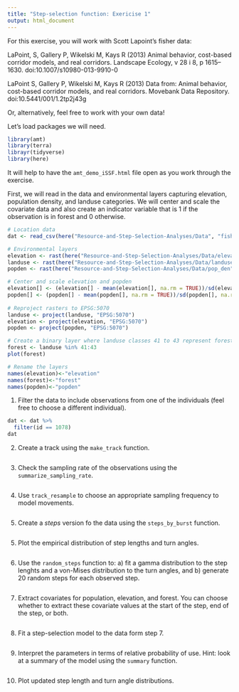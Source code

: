 ```yaml
---
title: "Step-selection function: Exericise 1"
output: html_document
---
```


For this exercise, you will work with Scott Lapoint's fisher data:

LaPoint, S, Gallery P, Wikelski M, Kays R (2013) Animal behavior, cost-based corridor models, and real corridors. Landscape Ecology, v 28 i 8, p 1615–1630. doi:10.1007/s10980-013-9910-0

LaPoint S, Gallery P, Wikelski M, Kays R (2013) Data from: Animal behavior, cost-based corridor models, and real corridors. Movebank Data Repository. doi:10.5441/001/1.2tp2j43g

Or, alternatively, feel free to work with your own data!

Let's load packages we will need.

```r
library(amt)
library(terra)
librayr(tidyverse)
library(here)
```

It will help to have the `amt_demo_iSSF.html` file open as you work through the 
exercise.

First, we will read in the data and environmental layers capturing elevation, 
population density, and landuse categories.  We will center and scale the 
covariate data and also create an indicator variable that is 1 if the 
observation is in forest and 0 otherwise.

```r
# Location data 
dat <- read_csv(here("Resource-and-Step-Selection-Analyses/Data", "fisher_data.csv")) 

# Environmental layers
elevation <- rast(here("Resource-and-Step-Selection-Analyses/Data/elevation/", "ASTER ASTGTM2 Elevation-20100101120000000-0-0.tif"))
landuse <- rast(here("Resource-and-Step-Selection-Analyses/Data/landuse", "landuse_study_area.tif"))
popden <- rast(here("Resource-and-Step-Selection-Analyses/Data/pop_den", "pop_den.tif"))

# Center and scale elevation and popden
elevation[] <- (elevation[] - mean(elevation[], na.rm = TRUE))/sd(elevation[], na.rm = TRUE)
popden[] <- (popden[] - mean(popden[], na.rm = TRUE))/sd(popden[], na.rm = TRUE)
 
# Reproject rasters to EPSG:5070
landuse <- project(landuse, "EPSG:5070")
elevation <- project(elevation, "EPSG:5070")
popden <- project(popden, "EPSG:5070")

# Create a binary layer where landuse classes 41 to 43 represent forest
forest <- landuse %in% 41:43
plot(forest)

# Rename the layers
names(elevation)<-"elevation"
names(forest)<-"forest"
names(popden)<-"popden"
```



1. Filter the data to include observations from one of the individuals (feel free to choose a different individual).
```r
dat <- dat %>% 
  filter(id == 1078) 
dat
```

2. Create a track using the `make_track` function.
```r

```

3. Check the sampling rate of the observations using the `summarize_sampling_rate`.
```r

```


4. Use `track_resample` to choose an appropriate sampling frequency to model movements.
```r

```

5. Create a *steps* version fo the data using the `steps_by_burst` function.
```r

```


5. Plot the empirical distribution of step lengths and turn angles. 

```r

```


6. Use the `random_steps` function to:  a) fit a gamma distribution to the step 
lenghts and a von-Mises distribution to the turn angles, and b) generate 
20 random steps for each observed step. 

```r

```


7. Extract covariates for population, elevation, and forest.  You can choose
whether to extract these covariate values at the start of the step, end of the 
step, or both.
```r

```

8. Fit a step-selection model to the data form step 7.
```r

```

9. Interpret the parameters in terms of relative probability of use. Hint: look 
at a summary of the model using the `summary` function.

```r

```

10. Plot updated step length and turn angle distributions.

```r

```

